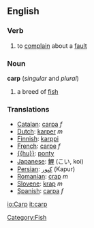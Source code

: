 ==English==

===Verb===
{{en-infl-reg-consonant|harp||}}
#to [[complain]] about a [[fault]]

===Noun===
'''carp'''  (''singular'' and ''plural'')
# a breed of [[fish]]

=== Translations ===
*[[Catalan]]: [[carpa]] ''f''
*[[Dutch]]: [[karper]] ''m''
*[[Finnish]]: [[karppi]]
*[[French]]: [[carpe]] ''f''
*[[{{hu}}]]: [[ponty]]
*[[Japanese]]: [[鯉]] (こい, koi)
*[[Persian]]: [[كپور]] (Kapur)
*[[Romanian]]: [[crap]] ''m''
*[[Slovene]]: [[krap]] ''m''
*[[Spanish]]: [[carpa]] ''f''

[[Category:Fish]]

[[io:Carp]]
[[it:carp]]